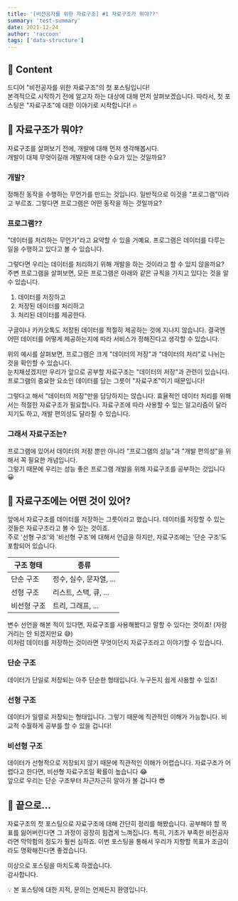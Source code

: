 ```yaml
---
title: '[비전공자를 위한 자료구조] #1 자료구조가 뭐야??'
summary: 'test-summary'
date: 2021-12-24
author: 'raccoon'
tags: ['data-structure']
---
```


## 🌈 Content

드디어 "비전공자를 위한 자료구조"의 첫 포스팅입니다!  
본격적으로 시작하기 전에 알고자 하는 대상에 대해 먼저 살펴보겠습니다. 따라서, 첫 포스팅은 "자료구조"에 대한 이야기로 시작합니다! 🔥

## 👀 자료구조가 뭐야?

자료구조를 살펴보기 전에, 개발에 대해 먼저 생각해봅시다.  
개발이 대체 무엇이길래 개발자에 대한 수요가 있는 것일까요?

### 개발?

정해진 동작을 수행하는 무언가를 만드는 것입니다. 일반적으로 이것을 "프로그램"이라고 부르죠. 그렇다면 프로그램은 어떤 동작을 하는 것일까요?

### 프로그램??

"데이터를 처리하는 무언가"라고 요약할 수 있을 거예요. 프로그램은 데이터를 다루는 일을 수행하고 있다고 볼 수 있습니다.

그렇다면 우리는 데이터를 처리하기 위해 개발을 하는 것이라고 할 수 있지 않을까요?  
주변 프로그램을 살펴보면, 모든 프로그램은 아래와 같은 규칙을 가지고 있다는 것을 알 수 있습니다.

1. 데이터를 저장하고
2. 저장된 데이터를 처리하고
3. 처리된 데이터를 제공한다.

구글이나 카카오톡도 저장된 데이터를 적절히 제공하는 것에 지나지 않습니다. 결국엔 어떤 데이터를 어떻게 제공하는지에 따라 서비스가 정해진다고 생각할 수 있습니다.

위의 예시를 살펴보면, 프로그램은 크게 "데이터의 저장"과 "데이터의 처리"로 나뉘는 것을 확인할 수 있습니다.  
눈치채셨겠지만 우리가 앞으로 공부할 자료구조는 "데이터의 저장"과 관련이 있습니다. 프로그램의 중요한 요소인 데이터를 담는 그릇이 "자료구조"이기 때문입니다!

그렇다고 해서 "데이터의 저장"만을 담당하지는 않습니다. 효율적인 데이터 처리를 위해서는 적절한 자료구조가 필요합니다. 자료구조에 따라 사용할 수 있는 알고리즘이 달라지기도 하고, 개발 편의성도 달라질 수 있습니다.

### 그래서 자료구조는?

프로그램에 있어서 데이터의 저장 뿐만 아니라 "프로그램의 성능"과 "개발 편의성"을 위해서 꼭 필요한 개념입니다.  
그렇기 때문에 우리는 성능 좋은 프로그램 개발을 위해 자료구조를 공부하는 것입니다 😀

## 💾 자료구조에는 어떤 것이 있어?

앞에서 자료구조를 데이터를 저장하는 그릇이라고 했습니다. 데이터를 저장할 수 있는 것들은 자료구조라고 볼 수 있는 것이죠.  
주로 '선형 구조'와 '비선형 구조'에 대해서 언급을 하지만, 자료구조에는 '단순 구조'도 포함되어 있습니다.

| 구조 형태   | 종류                    |
| ----------- | ----------------------- |
| 단순 구조   | 정수, 실수, 문자열, ... |
| 선형 구조   | 리스트, 스택, 큐, ...   |
| 비선형 구조 | 트리, 그래프, ...       |

변수 선언을 해본 적이 있다면, 자료구조를 사용해봤다고 말할 수 있다는 것이죠! (자랑거리는 안 되겠지만요 😅)  
이처럼 데이터를 저장하는 것이라면 무엇이던지 자료구조라고 이야기할 수 있습니다.

### 단순 구조

데이터가 단일로 저장되는 아주 단순한 형태입니다. 누구든지 쉽게 사용할 수 있죠!

### 선형 구조

데이터가 일렬로 저장되는 형태입니다. 그렇기 때문에 직관적인 이해가 가능합니다. 비교적 수월하게 공부를 할 수 있을 겁니다!

### 비선형 구조

데이터가 선형적으로 저장되지 않기 때문에 직관적인 이해가 어렵습니다. 자료구조가 어렵다고 한다면, 비선형 자료구조일 확률이 높습니다 😂  
앞으로 우리는 단순 구조부터 차근차근히 알아가 볼 겁니다 😎

## 📌 끝으로...

자료구조의 첫 포스팅으로 자료구조에 대해 간단히 정리를 해봤습니다.
공부해야 할 목표를 잃어버린다면 그 과정이 굉장히 힘겹게 느껴집니다. 특히, 기초가 부족한 비전공자라면 막막함의 정도가 훨씬 심하죠. 이번 포스팅을 통해서 우리가 지향할 목표가 조금이라도 명확해진다면 좋겠습니다.

이상으로 포스팅을 마치도록 하겠습니다.  
감사합니다.

💡 본 포스팅에 대한 지적, 문의는 언제든지 환영입니다.
